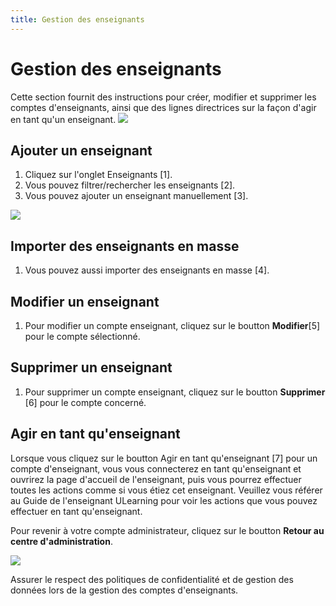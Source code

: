 ```yaml
---
title: Gestion des enseignants
---
```




# Gestion des enseignants

Cette section fournit des instructions pour créer, modifier et supprimer les comptes d'enseignants, ainsi que des lignes directrices sur la façon d'agir en tant qu'un enseignant.
![](/img/ulearning/admin/teacher01.png)
 ## Ajouter un enseignant 
 1. Cliquez sur l'onglet Enseignants [1]. 
 2. Vous pouvez filtrer/rechercher les enseignants [2]. 
 3. Vous pouvez ajouter un enseignant manuellement [3].

![](/img/ulearning/admin/teacher02.png)
 ## Importer des enseignants en masse 
 1. Vous pouvez aussi importer des enseignants en masse [4]. 
 
 ## Modifier un enseignant 
 1. Pour modifier un compte enseignant, cliquez sur le boutton **Modifier**[5] pour le compte sélectionné. 
 
 ## Supprimer un enseignant 
 1. Pour supprimer un compte enseignant, cliquez sur le boutton **Supprimer** [6] pour le compte concerné. 
 
 ## Agir en tant qu'enseignant 
 
 Lorsque vous cliquez sur le boutton Agir en tant qu'enseignant [7] pour un compte d'enseignant, vous vous connecterez en tant qu'enseignant et ouvrirez la page d'accueil de l'enseignant, puis vous pourrez effectuer toutes les actions comme si vous étiez cet enseignant. Veuillez vous référer au Guide de l'enseignant ULearning pour voir les actions que vous pouvez effectuer en tant qu'enseignant. 
 
 Pour revenir à votre compte administrateur, cliquez sur le boutton **Retour au centre d'administration**.

![](/img/ulearning/admin/teacher03.png)

<Callout type="info" emoji="ℹ️"> 
    Assurer le respect des politiques de confidentialité et de gestion des données lors de la gestion des comptes d'enseignants.
</Callout>

